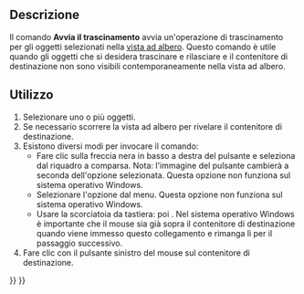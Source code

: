 <languages/>

{{Docnav/it
|[[Std_TreeCollapseDocument/it|Comprimi/Espandi]]
|[[Std_TreeSelection/it|Vai alla selezione]]
|[[Std_View_Menu/it|Menu Visualizza]]
|IconL=Std_TreeCollapseDocument.svg
|IconR=Std_TreeSelection.svg
|IconC=Freecad.svg
}}

{{GuiCommand/it
|Name=Std_TreeDrag
|Name/it=Avvia il trascinamento
|MenuLocation=Visualizza → Azioni della vista ad albero → Avvia il trascinamento
|Workbenches=Tutti
|Shortcut={{KEY|T}} {{KEY|D}}
|Version=0.19
}}

<span id="Description"></span>
==Descrizione==

Il comando '''Avvia il trascinamento''' avvia un'operazione di trascinamento per gli oggetti selezionati nella [[Tree_view/it|vista ad albero]]. Questo comando è utile quando gli oggetti che si desidera trascinare e rilasciare e il contenitore di destinazione non sono visibili contemporaneamente nella vista ad albero.

<span id="Usage"></span>
==Utilizzo==

# Selezionare uno o più oggetti.
# Se necessario scorrere la vista ad albero per rivelare il contenitore di destinazione.
# Esistono diversi modi per invocare il comando:
#* Fare clic sulla freccia nera in basso a destra del pulsante {{Button|[[Image:Std_TreeSyncView.svg|16px]]}} e seleziona {{MenuCommand|[[Image:Std_TreeDrag.svg|16px]] Avvia il trascinando}} dal riquadro a comparsa. Nota: l'immagine del pulsante cambierà a seconda dell'opzione selezionata. Questa opzione non funziona sul sistema operativo Windows.
#* Selezionare l'opzione {{MenuCommand|Visualizza → Azioni della vista ad albero → [[Image:Std_TreeDrag.svg|16px]] Avvia il trascinamento}} dal menu. Questa opzione non funziona sul sistema operativo Windows.
#* Usare la scorciatoia da tastiera: {{KEY|T}} poi {{KEY|D}}. Nel sistema operativo Windows è importante che il mouse sia già sopra il contenitore di destinazione quando viene immesso questo collegamento e rimanga lì per il passaggio successivo.
# Fare clic con il pulsante sinistro del mouse sul contenitore di destinazione.


{{Docnav/it
|[[Std_TreeCollapseDocument/it|Comprimi/Espandi]]
|[[Std_TreeSelection/it|Vai alla selezione]]
|[[Std_View_Menu/it|Menu Visualizza]]
|IconL=Std_TreeCollapseDocument.svg
|IconR=Std_TreeSelection.svg
|IconC=Freecad.svg
}}

{{Std_Base_navi{{#translation:}}}}
{{Userdocnavi{{#translation:}}}}